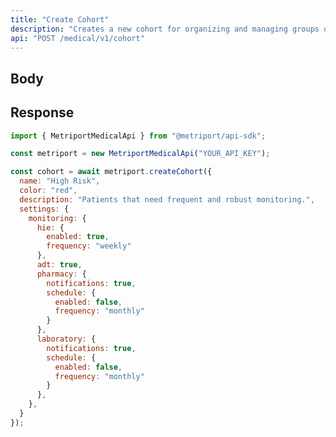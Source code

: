 ```yaml
---
title: "Create Cohort"
description: "Creates a new cohort for organizing and managing groups of patients. Cohort names must be unique within your organization. For more information, see the [guide about Cohorts](/medical-api/handling-data/cohorts)"
api: "POST /medical/v1/cohort"
---
```


## Body

<Snippet file="cohort.mdx" />

## Response

<Snippet file="cohort-response.mdx" />

<ResponseExample>

```javascript Metriport SDK
import { MetriportMedicalApi } from "@metriport/api-sdk";

const metriport = new MetriportMedicalApi("YOUR_API_KEY");

const cohort = await metriport.createCohort({
  name: "High Risk",
  color: "red",
  description: "Patients that need frequent and robust monitoring.",
  settings: {
    monitoring: {
      hie: {
        enabled: true,
        frequency: "weekly"
      },
      adt: true,
      pharmacy: {
        notifications: true,
        schedule: {
          enabled: false,
          frequency: "monthly"
        }
      },
      laboratory: {
        notifications: true,
        schedule: {
          enabled: false,
          frequency: "monthly"
        }
      },
    },
  }
});
```

</ResponseExample>

<Snippet file="cohort-response-json.mdx" />
